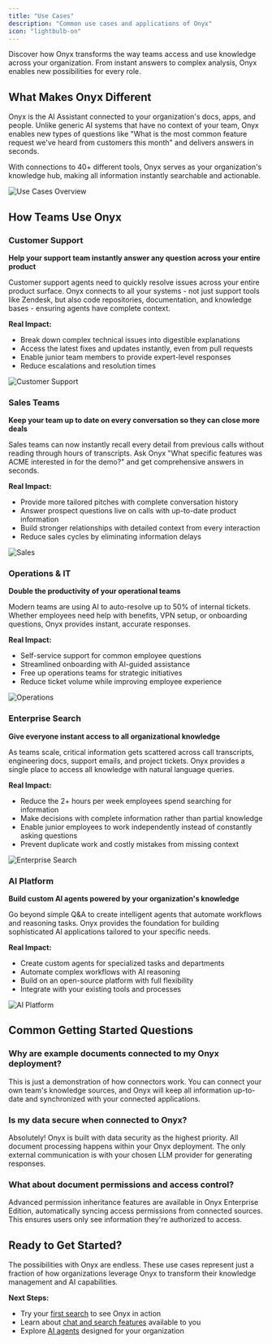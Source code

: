 ```yaml
---
title: "Use Cases"
description: "Common use cases and applications of Onyx"
icon: "lightbulb-on"
---
```


Discover how Onyx transforms the way teams access and use knowledge across your organization. From instant answers to complex analysis, Onyx enables new possibilities for every role.

## What Makes Onyx Different

Onyx is the AI Assistant connected to your organization's docs, apps, and people. Unlike generic AI systems that have no context of your team, Onyx enables new types of questions like "What is the most common feature request we've heard from customers this month" and delivers answers in seconds.

With connections to 40+ different tools, Onyx serves as your organization's knowledge hub, making all information instantly searchable and actionable.

![Use Cases Overview](/assets/images/more/use_cases/UseCasesOverview.png)

## How Teams Use Onyx

### **Customer Support**
**Help your support team instantly answer any question across your entire product**

Customer support agents need to quickly resolve issues across your entire product surface. Onyx connects to all your systems - not just support tools like Zendesk, but also code repositories, documentation, and knowledge bases - ensuring agents have complete context.

**Real Impact:**
- Break down complex technical issues into digestible explanations
- Access the latest fixes and updates instantly, even from pull requests
- Enable junior team members to provide expert-level responses
- Reduce escalations and resolution times

![Customer Support](/assets/images/more/use_cases/CustomerSupport.png)

### **Sales Teams**
**Keep your team up to date on every conversation so they can close more deals**

Sales teams can now instantly recall every detail from previous calls without reading through hours of transcripts. Ask Onyx "What specific features was ACME interested in for the demo?" and get comprehensive answers in seconds.

**Real Impact:**
- Provide more tailored pitches with complete conversation history
- Answer prospect questions live on calls with up-to-date product information
- Build stronger relationships with detailed context from every interaction
- Reduce sales cycles by eliminating information delays

![Sales](/assets/images/more/use_cases/Sales.png)

### **Operations & IT**
**Double the productivity of your operational teams**

Modern teams are using AI to auto-resolve up to 50% of internal tickets. Whether employees need help with benefits, VPN setup, or onboarding questions, Onyx provides instant, accurate responses.

**Real Impact:**
- Self-service support for common employee questions
- Streamlined onboarding with AI-guided assistance
- Free up operations teams for strategic initiatives
- Reduce ticket volume while improving employee experience

![Operations](/assets/images/more/use_cases/Operations.png)

### **Enterprise Search**
**Give everyone instant access to all organizational knowledge**

As teams scale, critical information gets scattered across call transcripts, engineering docs, support emails, and project tickets. Onyx provides a single place to access all knowledge with natural language queries.

**Real Impact:**
- Reduce the 2+ hours per week employees spend searching for information
- Make decisions with complete information rather than partial knowledge
- Enable junior employees to work independently instead of constantly asking questions
- Prevent duplicate work and costly mistakes from missing context

![Enterprise Search](/assets/images/more/use_cases/EnterpriseSearch.png)

### **AI Platform**
**Build custom AI agents powered by your organization's knowledge**

Go beyond simple Q&A to create intelligent agents that automate workflows and reasoning tasks. Onyx provides the foundation for building sophisticated AI applications tailored to your specific needs.

**Real Impact:**
- Create custom agents for specialized tasks and departments
- Automate complex workflows with AI reasoning
- Build on an open-source platform with full flexibility
- Integrate with your existing tools and processes

![AI Platform](/assets/images/more/use_cases/AIPlatform.png)

## Common Getting Started Questions

### **Why are example documents connected to my Onyx deployment?**
This is just a demonstration of how connectors work. You can connect your own team's knowledge sources, and Onyx will keep all information up-to-date and synchronized with your connected applications.

### **Is my data secure when connected to Onyx?**
Absolutely! Onyx is built with data security as the highest priority. All document processing happens within your Onyx deployment. The only external communication is with your chosen LLM provider for generating responses.

### **What about document permissions and access control?**
Advanced permission inheritance features are available in Onyx Enterprise Edition, automatically syncing access permissions from connected sources. This ensures users only see information they're authorized to access.

## Ready to Get Started?

The possibilities with Onyx are endless. These use cases represent just a fraction of how organizations leverage Onyx to transform their knowledge management and AI capabilities.

**Next Steps:**
- Try your [first search](/general/getting_started/quickstart) to see Onyx in action
- Learn about [chat and search features](/general/basics/chat) available to you
- Explore [AI agents](/general/basics/agents) designed for your organization 
